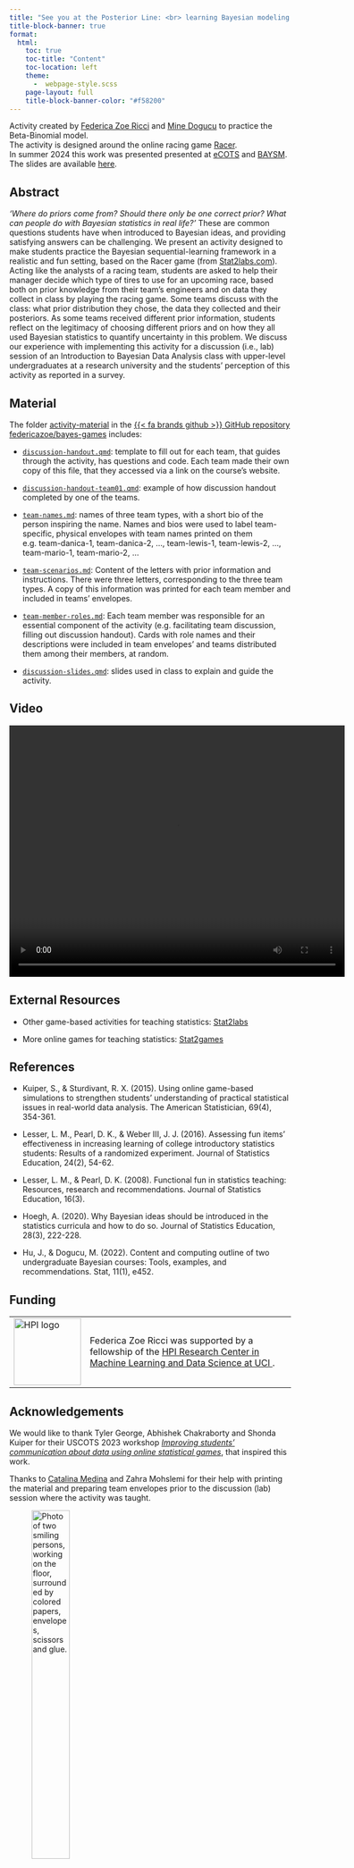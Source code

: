 ```yaml
---
title: "See you at the Posterior Line: <br> learning Bayesian modeling <br> using an online racing game"
title-block-banner: true
format:
  html:
    toc: true
    toc-title: "Content"
    toc-location: left
    theme: 
      -  webpage-style.scss
    page-layout: full
    title-block-banner-color: "#f58200"
---
```



Activity created by [Federica Zoe Ricci](https://federicazoe.github.io/) and [Mine Dogucu](https://www.minedogucu.com/) to practice the Beta-Binomial model.\
The activity is designed around the online racing game [Racer](https://www.stat2games.sites.grinnell.edu/games/raceradvanced22.html).\
In summer 2024 this work was presented presented at [eCOTS](https://www.causeweb.org/cause/ecots/ecots24/program/posters/19) and [BAYSM](https://events.stat.uconn.edu/BAYSM2024/). The slides are available [here](https://federicazoe.github.io/bayes-games/slides/ecots24-slides.html#/section). 

## Abstract

_'Where do priors come from? Should there only be one correct prior? What can people do with Bayesian statistics in real life?’_ These are common questions students have when introduced to Bayesian ideas, and providing satisfying answers can be challenging. We present an activity designed to make students practice the Bayesian sequential-learning framework in a realistic and fun setting, based on the Racer game (from [Stat2labs.com](https://stat2labs.sites.grinnell.edu/)). Acting like the analysts of a racing team, students are asked to help their manager decide which type of tires to use for an upcoming race, based both on prior knowledge from their team’s engineers and on data they collect in class by playing the racing game. Some teams discuss with the class: what prior distribution they chose, the data they collected and their posteriors. As some teams received different prior information, students reflect on the legitimacy of choosing different priors and on how they all used Bayesian statistics to quantify uncertainty in this problem. We discuss our experience with implementing this activity for a discussion (i.e., lab) session of an Introduction to Bayesian Data Analysis class with upper-level undergraduates at a research university and the students' perception of this activity as reported in a survey.

## Material

The folder [activity-material](https://github.com/federicazoe/bayes-games/tree/main/activity-material) in the [{{< fa brands github >}} GitHub repository federicazoe/bayes-games](https://github.com/federicazoe/bayes-games)  includes:

- [`discussion-handout.qmd`](https://github.com/federicazoe/bayes-games/blob/main/activity-material/discussion-handout.qmd): template to fill out for each team, that guides through the activity, has questions and code. Each team made their own copy of this file, that they accessed via a link on the course's website.

- [`discussion-handout-team01.qmd`](https://github.com/federicazoe/bayes-games/blob/main/activity-material/discussion-handout-team01.qmd): example of how discussion handout completed by one of the teams.

- [`team-names.md`](https://github.com/federicazoe/bayes-games/blob/main/activity-material/team-names.md): names of three team types, with a short bio of the person inspiring the name. Names and bios were used to label team-specific, physical envelopes with team names printed on them e.g. team-danica-1, team-danica-2, ..., team-lewis-1, team-lewis-2, ..., team-mario-1, team-mario-2, ...

- [`team-scenarios.md`](https://github.com/federicazoe/bayes-games/blob/main/activity-material/team-scenarios.md): Content of the letters with prior information and instructions. There were three letters, corresponding to the three team types. A copy of this information was printed for each team member  and included in teams' envelopes.

- [`team-member-roles.md`](https://github.com/federicazoe/bayes-games/blob/main/activity-material/team-member-roles.md): Each team member was responsible for an essential component of the activity (e.g. facilitating team discussion, filling out discussion handout). Cards with role names and their descriptions were included in team envelopes' and teams distributed them among their members, at random.

- [`discussion-slides.qmd`](https://github.com/federicazoe/bayes-games/blob/main/activity-material/discussion-slides.qmd): slides used in class to explain and guide the activity.


## Video

<video width="600" height="450" controls="controls autoplay">
  <source src="ecots24-bayes-games-compressed.mp4" type="video/mp4" />
</video>


## External Resources

- Other game-based activities for teaching statistics: [Stat2labs](https://stat2labs.sites.grinnell.edu/)

- More online games for teaching statistics:  [Stat2games](https://www.stat2games.sites.grinnell.edu/)

## References

- Kuiper, S., & Sturdivant, R. X. (2015). Using online game-based simulations to strengthen students’ understanding of practical statistical issues in real-world data analysis. The American Statistician, 69(4), 354-361.

- Lesser, L. M., Pearl, D. K., & Weber III, J. J. (2016). Assessing fun items' effectiveness in increasing learning of college introductory statistics students: Results of a randomized experiment. Journal of Statistics Education, 24(2), 54-62.

- Lesser, L. M., & Pearl, D. K. (2008). Functional fun in statistics teaching: Resources, research and recommendations. Journal of Statistics Education, 16(3).

- Hoegh, A. (2020). Why Bayesian ideas should be introduced in the statistics curricula and how to do so. Journal of Statistics Education, 28(3), 222-228.

- Hu, J., & Dogucu, M. (2022). Content and computing outline of two undergraduate Bayesian courses: Tools, examples, and recommendations. Stat, 11(1), e452.

## Funding

<table>
  <tr style="text-align: left"> 
    <td> <img src="figures/hpi-logo.jpeg" align="center" alt="HPI logo" width="120" /> </td>
    <td style="text-align: left"> Federica Zoe Ricci was supported by a fellowship of the <a href="https://hpi.ics.uci.edu/" target="_blank"> HPI Research Center in Machine Learning and Data Science at UCI </a>. </td>
  </tr>   
</table>

## Acknowledgements

We would like to thank Tyler George, Abhishek Chakraborty and Shonda Kuiper for their USCOTS 2023 workshop [_Improving students' communication about data using online statistical games_](https://www.causeweb.org/cause/uscots/uscots23/w08-improving-students-communication-about-data-using-online-statistical-games-room), that inspired this work.

Thanks to [Catalina Medina](https://catalinamedina.github.io/) and Zahra Mohslemi for their help with printing the material and preparing team envelopes prior to the discussion (lab) session where the activity was taught.

<figure>
<img src="figures/fede-cat-at-work.JPG" style="position:relative; left:0px; width: 40%" alt="Photo of two smiling persons, working on the floor, surrounded by colored papers, envelopes, scissors and glue.">
<figcaption>Catalina (left) and Federica (right) working to prepare team envelopes on January 24, 2024.</figcaption>
</figure>
